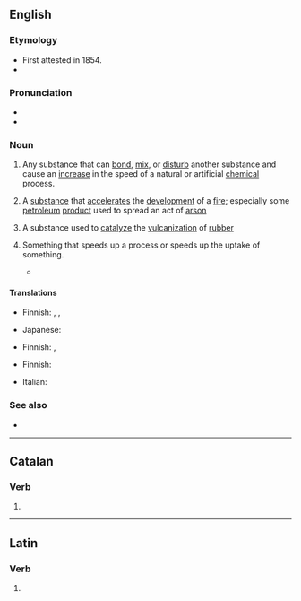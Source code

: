{{also|accélérant}}
==English==
{{wikipedia}}

===Etymology===
* First attested in 1854.
* {{suffix|en|accelerate|ant}}

===Pronunciation===
* {{IPA|/əkˈsɛləɹənt/|lang=en}}
* {{audio|LL-Q1860 (eng)-I learned some phrases-accelerant.wav|Audio (UK)|lang=en}}

===Noun===
{{en-noun}}

# {{lb|en|chemistry}} Any substance that can [[bond]], [[mix]], or [[disturb]] another substance and cause an [[increase]] in the speed of a natural or artificial [[chemical]] process.
# A [[substance]] that [[accelerate]]s the [[development]] of a [[fire]]; especially some [[petroleum]] [[product]] used to spread an act of [[arson]]
# {{lb|en|chemistry}} A substance used to [[catalyze]] the [[vulcanization]] of [[rubber]]
# {{lb|en|metaphoric}} Something that speeds up a process or speeds up the uptake of something.
#* {{quote-journal|lang=en|date=January 26, 2019|author={{w|Kitty Empire}}|title=The Streets review – the agony and ecstasy of a great everyman|work=The Guardian|url=https://www.theguardian.com/music/2019/jan/26/the-streets-mike-skinner-review-o2-academy-leeds
|passage=Skinner can be credited with pouring lots of '''accelerant''' on pop in his time. In his absence, Caribbean-derived UK bass music became the de facto sound of British youth.}}

====Translations====
{{trans-top|substance that can bond, mix, or disturb another substance}}
* Finnish: {{t|fi|kiihdyte}}, {{t|fi|kiihdyke}}, {{t+|fi|kiihdytin}}
{{trans-mid}}
* Japanese: {{t|ja|促進剤|tr=そくしんざい, sokushinzai|sc=Jpan}}
{{trans-bottom}}

{{trans-top|substance that accelerates the devolpment of a fire}}
* Finnish: {{t+|fi|polttoaine}}, {{t+|fi|kiihdytin}}
{{trans-mid}}
{{trans-bottom}}

{{trans-top|substance used to catalyze the vulcanization of rubber}}
* Finnish: {{t+|fi|kiihdytin}}
{{trans-mid}}
{{trans-bottom}}

{{checktrans-top}}
* Italian: {{t+|it|accelerante|m}}
{{trans-mid}}
{{trans-bottom}}

===See also===
* {{l|en|catalyst}}

----

==Catalan==

===Verb===
{{head|ca|verb form}}

# {{ca-verb form of|t=pres|m=ptc|accelerar}}

----

==Latin==

===Verb===
{{la-verb-form|accelerant}}

# {{inflection of|accelerō||3|p|pres|actv|indc|lang=la}}